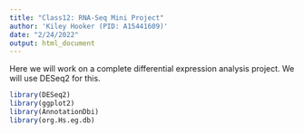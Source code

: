 ```yaml
---
title: "Class12: RNA-Seq Mini Project"
author: 'Kiley Hooker (PID: A15441609)'
date: "2/24/2022"
output: html_document
---
```


Here we will work on a complete differential expression analysis project. We will use DESeq2 for this.

```r
library(DESeq2)
library(ggplot2)
library(AnnotationDbi)
library(org.Hs.eg.db)
```














